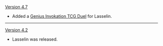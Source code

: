 {{Change History/Header}}
[[Version 4.7]]
* Added a [[Genius Invokation TCG/Stage/Lasselin/Another Sort of "Good Wine"|Genius Invokation TCG Duel]] for Lasselin.
----
[[Version 4.2]]
* Lasselin was released.